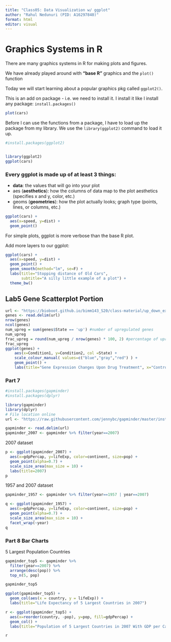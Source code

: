 ```yaml
---
title: "Class05: Data Visualization w/ ggplot"
author: "Rahul Nedunuri (PID: A16297840)"
format: html
editor: visual
---
```


# Graphics Systems in R

There are many graphics systems in R for making plots and figures.

We have already played around with **"base R"** graphics and the `plot()` function

Today we will start learning about a popular graphics pkg called `ggplot2()`.

This is an add on package - i.e. we need to install it. I install it like I install any package: `install.packages()`

```r
plot(cars)
```

Before I can use the functions from a package, I have to load up the package from my library. We use the `library(ggplot2)` command to load it up.

```r
#install.packages(ggplot2)


library(ggplot2)
ggplot(cars)
```

### Every ggplot is made up of at least 3 things:

-   **data**: the values that will go into your plot
-   aes (**aesthetics**): how the columns of data map to the plot aesthetics (specifies x and y, color, etc.)
-   geoms (**geometries**): how the plot actually looks; graph type (points, lines, or columns, etc.)

```r
ggplot(cars) + 
  aes(x=speed, y=dist) +
  geom_point()
```

For simple plots, ggplot is more verbose than the base R plot.

Add more layers to our ggplot:

```r
ggplot(cars) + 
  aes(x=speed, y=dist) +
  geom_point() +
  geom_smooth(method="lm", se=F) + 
  labs(title="Stopping distance of Old Cars",
       subtitle="A silly little example of a plot") +
  theme_bw()
```

## Lab5 Gene Scatterplot Portion

```r
url <- "https://bioboot.github.io/bimm143_S20/class-material/up_down_expression.txt"
genes <- read.delim(url)
nrow(genes)
ncol(genes)
num_upreg = sum(genes$State == 'up') #number of upregulated genes
num_upreg
frac_upreg = round(num_upreg / nrow(genes) * 100, 2) #percentage of upregulated genes
frac_upreg
ggplot(genes) + 
    aes(x=Condition1, y=Condition2, col =State) +
    scale_colour_manual( values=c("blue","gray","red") ) +
    geom_point() +
    labs(title="Gene Expression Changes Upon Drug Treatment", x="Control (no drug)", y="Drug Treatment")
```

### Part 7

```r
#install.packages(gapminder)
#install.packages(dplyr)

library(gapminder)
library(dplyr)
# File location online
url <- "https://raw.githubusercontent.com/jennybc/gapminder/master/inst/extdata/gapminder.tsv"

gapminder <- read.delim(url)
gapminder_2007 <- gapminder %>% filter(year==2007)
```

2007 dataset

```r
p <- ggplot(gapminder_2007) +
  aes(x=gdpPercap, y=lifeExp, color=continent, size=pop) +
  geom_point(alpha=0.7) + 
  scale_size_area(max_size = 10) +
  labs(title=2007)
p
```

1957 and 2007 dataset

```r
gapminder_1957 <- gapminder %>% filter(year==1957 | year==2007)

q <- ggplot(gapminder_1957) +
  aes(x=gdpPercap, y=lifeExp, color=continent, size=pop) +
  geom_point(alpha=0.7) + 
  scale_size_area(max_size = 10) +
  facet_wrap(~year)
q

```

### Part 8 Bar Charts

5 Largest Population Countries

```r
gapminder_top5 <- gapminder %>% 
  filter(year==2007) %>% 
  arrange(desc(pop)) %>% 
  top_n(5, pop)

gapminder_top5
```

```r
ggplot(gapminder_top5) + 
  geom_col(aes(x = country, y = lifeExp)) +
  labs(title="Life Expectancy of 5 Largest Countries in 2007")
```

```r
r <- ggplot(gapminder_top5) +
  aes(x=reorder(country, -pop), y=pop, fill=gdpPercap) +
  geom_col() + 
  labs(title="Population of 5 Largest Countries in 2007 With GDP per Capita")

r
```
